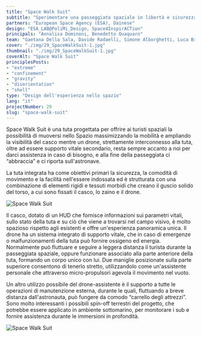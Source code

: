 ```yaml
---
title: "Space Walk Suit"
subtitle: "Sperimentare una passeggiata spaziale in libertà e sicurezza sapendo che un drone ci seguirà e ci riporterà sull'astronave."
partners: "European Space Agency (ESA), Dainese"
design: "ESA_LAB@PoliMi_Design, Space4InspirACTion"
principals: "Annalisa Dominoni, Benedetto Quaquaro"
team: "Gaetana Della Sala, Davide Radaelli, Simone Alborghetti, Luca Brazzale, Edwing Mosquera Cuesta, Sarah Remy, Ewoud Westerduin"
cover: "./img/29_SpaceWalkSuit-1.jpg"
thumbnail: "./img/29_SpaceWalkSuit-1.jpg"
coverAlt: "Space Walk Suit"
principlesPosts: 
- "extreme"
- "confinement"
- "gravity"
- "disorientation"
- "shell"
type: "Design dell'esperienza nello spazio"
lang: "it"
projectNumber: 29
slug: "space-walk-suit"
---
```



Space Walk Suit è una tuta progettata per offrire ai turisti spaziali la possibilità di muoversi nello Spazio massimizzando la mobilità e ampliando la visibilità del casco mentre un drone, strettamente interconnesso alla tuta, oltre ad essere supporto vitale secondario, resta sempre accanto a noi per darci assistenza in caso di bisogno, e alla fine della passeggiata ci “abbraccia” e ci riporta sull'astronave.

La tuta integrata ha come obiettivi primari la sicurezza, la comodità di movimento e la facilità nell'essere indossata ed è strutturata con una combinazione di elementi rigidi e tessuti morbidi che creano il guscio solido del torso, a cui sono fissati il casco, lo zaino e il drone.

<Image src={Image2} alt="Space Walk Suit" class="py-6 w-full h-auto"/>

Il casco, dotato di un HUD che fornisce informazioni sui parametri vitali, sullo stato della tuta e su ciò che viene a trovarsi nel campo visivo, è molto spazioso rispetto agli esistenti e offre un'esperienza panoramica unica. Il drone ha un sistema integrato di supporto vitale, che in caso di emergenze o malfunzionamenti della tuta può fornire ossigeno ed energia. Normalmente può fluttuare e seguire a leggera distanza il turista durante la passeggiata spaziale, oppure funzionare associato alla parte anteriore della tuta, formando un corpo unico con lui. Due maniglie posizionate sulla parte superiore consentono di tenerlo stretto, utilizzandolo come un'assistente personale che attraverso micro-propulsori agevola il movimento nel vuoto. 

Un altro utilizzo possibile del drone-assistente è il supporto a tutte le operazioni di manutenzione esterna, durante le quali, fluttuando a breve distanza dall'astronauta, può fungere da comodo “carrello degli attrezzi”. Sono molto interessanti i possibili spin-off terrestri del progetto, che potrebbe essere applicato in ambiente sottomarino, per monitorare i sub e fornire assistenza durante le immersioni in profondità. 

<Image src={Image1} alt="Space Walk Suit" class="py-6 w-full h-auto"/>